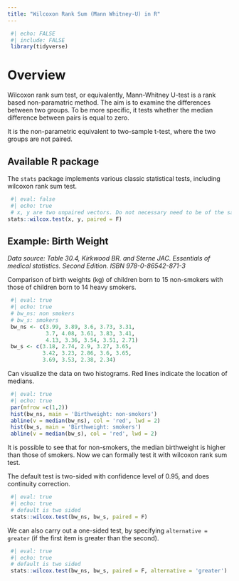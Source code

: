 ```yaml
---
title: "Wilcoxon Rank Sum (Mann Whitney-U) in R"
---
```


```r
 #| echo: FALSE
 #| include: FALSE
 library(tidyverse)
```

# Overview

 Wilcoxon rank sum test, or equivalently, Mann-Whitney U-test is a rank based non-paramatric method. The aim is to examine the differences between two groups. To be more specific, it tests whether the median difference between pairs is equal to zero. 

 It is the non-parametric equivalent to two-sample t-test, where the two groups are not paired.

## Available R package

 The `stats` package implements various classic statistical tests, including wilcoxon rank sum test. 

```r
 #| eval: false
 #| echo: true
 # x, y are two unpaired vectors. Do not necessary need to be of the same length.
stats::wilcox.test(x, y, paired = F)
```


## Example: Birth Weight 

*Data source: Table 30.4, Kirkwood BR. and Sterne JAC. Essentials of medical statistics. Second Edition. ISBN 978-0-86542-871-3*

Comparison of birth weights (kg) of children born to 15 non-smokers with those of children born to 14 heavy smokers.

```r
 #| eval: true
 #| echo: true
 # bw_ns: non smokers
 # bw_s: smokers
 bw_ns <- c(3.99, 3.89, 3.6, 3.73, 3.31, 
            3.7, 4.08, 3.61, 3.83, 3.41, 
            4.13, 3.36, 3.54, 3.51, 2.71)
 bw_s <- c(3.18, 2.74, 2.9, 3.27, 3.65, 
           3.42, 3.23, 2.86, 3.6, 3.65, 
           3.69, 3.53, 2.38, 2.34)
```

 Can visualize the data on two histograms. Red lines indicate the location of medians. 

```r
 #| eval: true
 #| echo: true
 par(mfrow =c(1,2))
 hist(bw_ns, main = 'Birthweight: non-smokers')
 abline(v = median(bw_ns), col = 'red', lwd = 2)
 hist(bw_s, main = 'Birthweight: smokers')
 abline(v = median(bw_s), col = 'red', lwd = 2)
```


It is possible to see that for non-smokers, the median birthweight is higher than those of smokers. Now we can formally test it with wilcoxon rank sum test. 

The default test is two-sided with confidence level of 0.95, and does continuity correction. 

```r
 #| eval: true
 #| echo: true
 # default is two sided
 stats::wilcox.test(bw_ns, bw_s, paired = F)
```
 We can also carry out a one-sided test, by specifying `alternative = greater` (if the first item is greater than the second). 

```r
 #| eval: true
 #| echo: true
 # default is two sided
 stats::wilcox.test(bw_ns, bw_s, paired = F, alternative = 'greater')
```

